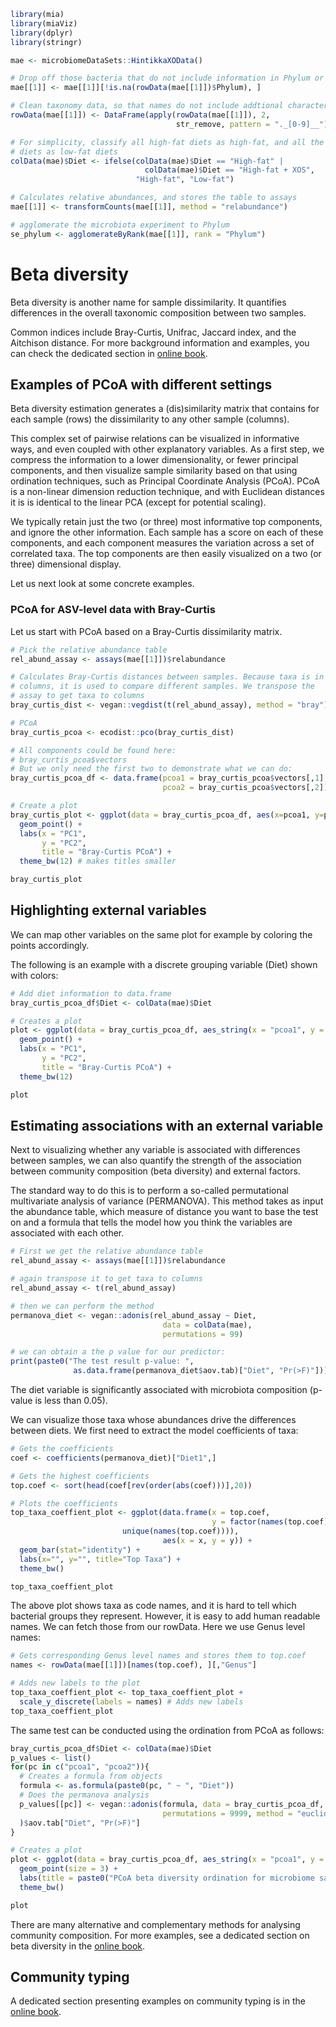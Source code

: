 ```r
library(mia)
library(miaViz)
library(dplyr)
library(stringr)

mae <- microbiomeDataSets::HintikkaXOData()

# Drop off those bacteria that do not include information in Phylum or lower levels
mae[[1]] <- mae[[1]][!is.na(rowData(mae[[1]])$Phylum), ]

# Clean taxonomy data, so that names do not include addtional characters
rowData(mae[[1]]) <- DataFrame(apply(rowData(mae[[1]]), 2, 
                                     str_remove, pattern = "._[0-9]__"))

# For simplicity, classify all high-fat diets as high-fat, and all the low-fat 
# diets as low-fat diets
colData(mae)$Diet <- ifelse(colData(mae)$Diet == "High-fat" | 
                              colData(mae)$Diet == "High-fat + XOS", 
                            "High-fat", "Low-fat")

# Calculates relative abundances, and stores the table to assays
mae[[1]] <- transformCounts(mae[[1]], method = "relabundance")

# agglomerate the microbiota experiment to Phylum
se_phylum <- agglomerateByRank(mae[[1]], rank = "Phylum")
```


# Beta diversity

Beta diversity is another name for sample dissimilarity. It quantifies
differences in the overall taxonomic composition between two samples.

Common indices include Bray-Curtis, Unifrac, Jaccard index, and the
Aitchison distance. For more background information
and examples, you can check the dedicated section in [online
book](https://microbiome.github.io/OMA/microbiome-diversity.html#beta-diversity).


## Examples of PCoA with different settings

Beta diversity estimation generates a (dis)similarity matrix that
contains for each sample (rows) the dissimilarity to any other sample
(columns).

This complex set of pairwise relations can be visualized in
informative ways, and even coupled with other explanatory
variables. As a first step, we compress the information to a lower
dimensionality, or fewer principal components, and then visualize
sample similarity based on that using ordination techniques, such as
Principal Coordinate Analysis (PCoA). PCoA is a non-linear dimension
reduction technique, and with Euclidean distances it is is identical
to the linear PCA (except for potential scaling).

We typically retain just the two (or three) most informative top
components, and ignore the other information. Each sample has a score
on each of these components, and each component measures the variation
across a set of correlated taxa. The top components are then easily
visualized on a two (or three) dimensional display.

Let us next look at some concrete examples.

### PCoA for ASV-level data with Bray-Curtis

Let us start with PCoA based on a Bray-Curtis dissimilarity matrix.

```r
# Pick the relative abundance table
rel_abund_assay <- assays(mae[[1]])$relabundance

# Calculates Bray-Curtis distances between samples. Because taxa is in
# columns, it is used to compare different samples. We transpose the
# assay to get taxa to columns
bray_curtis_dist <- vegan::vegdist(t(rel_abund_assay), method = "bray")

# PCoA
bray_curtis_pcoa <- ecodist::pco(bray_curtis_dist)

# All components could be found here: 
# bray_curtis_pcoa$vectors
# But we only need the first two to demonstrate what we can do:
bray_curtis_pcoa_df <- data.frame(pcoa1 = bray_curtis_pcoa$vectors[,1], 
                                  pcoa2 = bray_curtis_pcoa$vectors[,2])

# Create a plot
bray_curtis_plot <- ggplot(data = bray_curtis_pcoa_df, aes(x=pcoa1, y=pcoa2)) +
  geom_point() +
  labs(x = "PC1",
       y = "PC2", 
       title = "Bray-Curtis PCoA") +
  theme_bw(12) # makes titles smaller

bray_curtis_plot
```

## Highlighting external variables 

We can map other variables on the same plot for example by coloring
the points accordingly.

The following is an example with a discrete grouping variable (Diet) shown with colors:

```r
# Add diet information to data.frame
bray_curtis_pcoa_df$Diet <- colData(mae)$Diet

# Creates a plot
plot <- ggplot(data = bray_curtis_pcoa_df, aes_string(x = "pcoa1", y = "pcoa2", color = "Diet")) +
  geom_point() +
  labs(x = "PC1",
       y = "PC2", 
       title = "Bray-Curtis PCoA") +
  theme_bw(12) 

plot
```

## Estimating associations with an external variable

Next to visualizing whether any variable is associated with
differences between samples, we can also quantify the strength of the
association between community composition (beta diversity) and
external factors.

The standard way to do this is to perform a so-called permutational
multivariate analysis of variance (PERMANOVA). This method takes as
input the abundance table, which measure of distance you want to base
the test on and a formula that tells the model how you think the
variables are associated with each other. 

```r
# First we get the relative abundance table
rel_abund_assay <- assays(mae[[1]])$relabundance

# again transpose it to get taxa to columns
rel_abund_assay <- t(rel_abund_assay)

# then we can perform the method
permanova_diet <- vegan::adonis(rel_abund_assay ~ Diet,
                                  data = colData(mae),
                                  permutations = 99)

# we can obtain a the p value for our predictor:
print(paste0("The test result p-value: ", 
              as.data.frame(permanova_diet$aov.tab)["Diet", "Pr(>F)"]))

```  

The diet variable is significantly associated with
microbiota composition (p-value is less than 0.05).

We can visualize those taxa whose abundances drive the
differences between diets. We first need to extract the model
coefficients of taxa:

```r
# Gets the coefficients
coef <- coefficients(permanova_diet)["Diet1",]

# Gets the highest coefficients
top.coef <- sort(head(coef[rev(order(abs(coef)))],20))

# Plots the coefficients
top_taxa_coeffient_plot <- ggplot(data.frame(x = top.coef,
                                             y = factor(names(top.coef),
					     unique(names(top.coef)))),
                                  aes(x = x, y = y)) +
  geom_bar(stat="identity") +
  labs(x="", y="", title="Top Taxa") +
  theme_bw()

top_taxa_coeffient_plot
```

The above plot shows taxa as code names, and it is hard to tell which
bacterial groups they represent. However, it is easy to add human readable
names. We can fetch those from our rowData. Here we use Genus level names:

```r
# Gets corresponding Genus level names and stores them to top.coef
names <- rowData(mae[[1]])[names(top.coef), ][,"Genus"]

# Adds new labels to the plot
top_taxa_coeffient_plot <- top_taxa_coeffient_plot +
  scale_y_discrete(labels = names) # Adds new labels
top_taxa_coeffient_plot
```

The same test can be conducted using the ordination from PCoA as follows:

```r
bray_curtis_pcoa_df$Diet <- colData(mae)$Diet
p_values <- list()
for(pc in c("pcoa1", "pcoa2")){
  # Creates a formula from objects
  formula <- as.formula(paste0(pc, " ~ ", "Diet"))
  # Does the permanova analysis
  p_values[[pc]] <- vegan::adonis(formula, data = bray_curtis_pcoa_df,
                                  permutations = 9999, method = "euclidean"
  )$aov.tab["Diet", "Pr(>F)"]
}

# Creates a plot
plot <- ggplot(data = bray_curtis_pcoa_df, aes_string(x = "pcoa1", y = "pcoa2", color = "Diet")) +
  geom_point(size = 3) +
  labs(title = paste0("PCoA beta diversity ordination for microbiome samples"), x = paste0("PC1 (p = ", p_values[["pcoa1"]], ")"), y = paste0("PC2 (p = ", p_values[["pcoa2"]], ")")) +
  theme_bw() 

plot
```

There are many alternative and complementary methods for analysing
community composition. For more examples, see a dedicated section on
beta diversity in the [online
book](https://microbiome.github.io/OMA/microbiome-diversity.html#beta-diversity).

## Community typing


A dedicated section presenting examples on community typing is in the
[online book](https://microbiome.github.io/OMA/microbiome-community.html#community-typing).
